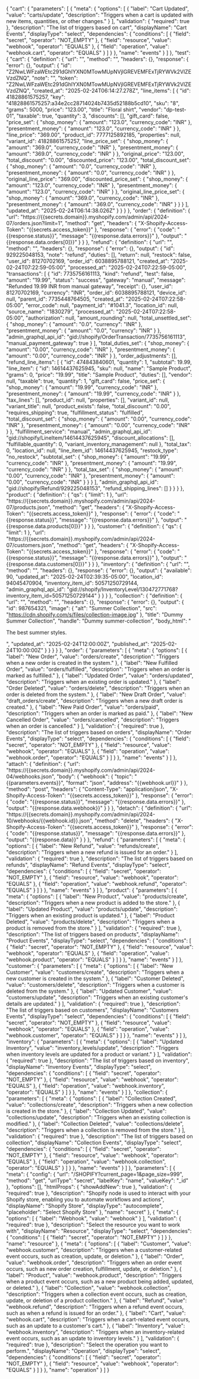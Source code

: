 {
    "cart": {
        "parameters": [
            {
                "meta": {
                    "options": [
                        {
                            "label": "Cart Updated",
                            "value": "carts/update",
                            "description": "Triggers when a cart is updated with new items, quantities, or other changes."
                        }
                    ],
                    "validation": {
                        "required": true
                    },
                    "description": "The list of triggers based on cart",
                    "displayName": "Cart Events",
                    "displayType": "select",
                    "dependencies": {
                        "conditions": [
                            {
                                "field": "secret",
                                "operator": "NOT_EMPTY"
                            },
                            {
                                "field": "resource",
                                "value": "webhook",
                                "operator": "EQUALS"
                            },
                            {
                                "field": "operation",
                                "value": "webhook.cart",
                                "operator": "EQUALS"
                            }
                        ]
                    }
                },
                "name": "events"
            }
        ]
    },
    "test": {
        "cart": {
            "definition": {
                "url": "",
                "method": "",
                "headers": {},
                "response": {
                    "error": {},
                    "output": {
                        "id": "Z2NwLWFzaWEtc291dGhlYXN0MTowMUpNVjlGREVEMFExTjRYWVk2VlZEVzdZNQ",
                        "note": "",
                        "token": "Z2NwLWFzaWEtc291dGhlYXN0MTowMUpNVjlGREVEMFExTjRYWVk2VlZEVzdZNQ",
                        "created_at": "2025-02-24T06:14:27.278Z",
                        "line_items": [
                            {
                                "id": 41828861575257,
                                "key": "41828861575257:a34e2cc28714024b7435d52188b5cd10",
                                "sku": "8",
                                "grams": 5000,
                                "price": "123.00",
                                "title": "Floral shirt",
                                "vendor": "dp-test-01",
                                "taxable": true,
                                "quantity": 3,
                                "discounts": [],
                                "gift_card": false,
                                "price_set": {
                                    "shop_money": {
                                        "amount": "123.0",
                                        "currency_code": "INR"
                                    },
                                    "presentment_money": {
                                        "amount": "123.0",
                                        "currency_code": "INR"
                                    }
                                },
                                "line_price": "369.00",
                                "product_id": 7777125892185,
                                "properties": null,
                                "variant_id": 41828861575257,
                                "line_price_set": {
                                    "shop_money": {
                                        "amount": "369.0",
                                        "currency_code": "INR"
                                    },
                                    "presentment_money": {
                                        "amount": "369.0",
                                        "currency_code": "INR"
                                    }
                                },
                                "original_price": "123.00",
                                "total_discount": "0.00",
                                "discounted_price": "123.00",
                                "total_discount_set": {
                                    "shop_money": {
                                        "amount": "0.0",
                                        "currency_code": "INR"
                                    },
                                    "presentment_money": {
                                        "amount": "0.0",
                                        "currency_code": "INR"
                                    }
                                },
                                "original_line_price": "369.00",
                                "discounted_price_set": {
                                    "shop_money": {
                                        "amount": "123.0",
                                        "currency_code": "INR"
                                    },
                                    "presentment_money": {
                                        "amount": "123.0",
                                        "currency_code": "INR"
                                    }
                                },
                                "original_line_price_set": {
                                    "shop_money": {
                                        "amount": "369.0",
                                        "currency_code": "INR"
                                    },
                                    "presentment_money": {
                                        "amount": "369.0",
                                        "currency_code": "INR"
                                    }
                                }
                            }
                        ],
                        "updated_at": "2025-02-24T06:14:38.026Z"
                    }
                }
            }
        },
        "order": {
            "definition": {
                "url": "https://{{secrets.domain}}.myshopify.com/admin/api/2024-07/orders.json?limit=1",
                "method": "get",
                "headers": {
                    "X-Shopify-Access-Token": "{{secrets.access_token}}"
                },
                "response": {
                    "error": {
                        "code": "{{response.status}}",
                        "message": "{{response.data.errors}}"
                    },
                    "output": "{{response.data.orders[0]}}"
                }
            }
        },
        "refund": {
            "definition": {
                "url": "",
                "method": "",
                "headers": {},
                "response": {
                    "error": {},
                    "output": {
                        "id": 929225048153,
                        "note": "refund",
                        "duties": [],
                        "return": null,
                        "restock": false,
                        "user_id": 81270702169,
                        "order_id": 6038895788121,
                        "created_at": "2025-02-24T07:22:59-05:00",
                        "processed_at": "2025-02-24T07:22:59-05:00",
                        "transactions": [
                            {
                                "id": 7735756161113,
                                "kind": "refund",
                                "test": false,
                                "amount": "19.99",
                                "status": "success",
                                "gateway": "manual",
                                "message": "Refunded 19.99 INR from manual gateway",
                                "receipt": {},
                                "user_id": 81270702169,
                                "currency": "INR",
                                "order_id": 6038895788121,
                                "device_id": null,
                                "parent_id": 7735448764505,
                                "created_at": "2025-02-24T07:22:58-05:00",
                                "error_code": null,
                                "payment_id": "#1041.3",
                                "location_id": null,
                                "source_name": "1830279",
                                "processed_at": "2025-02-24T07:22:58-05:00",
                                "authorization": null,
                                "amount_rounding": null,
                                "total_unsettled_set": {
                                    "shop_money": {
                                        "amount": "0.0",
                                        "currency": "INR"
                                    },
                                    "presentment_money": {
                                        "amount": "0.0",
                                        "currency": "INR"
                                    }
                                },
                                "admin_graphql_api_id": "gid://shopify/OrderTransaction/7735756161113",
                                "manual_payment_gateway": true
                            }
                        ],
                        "total_duties_set": {
                            "shop_money": {
                                "amount": "0.00",
                                "currency_code": "INR"
                            },
                            "presentment_money": {
                                "amount": "0.00",
                                "currency_code": "INR"
                            }
                        },
                        "order_adjustments": [],
                        "refund_line_items": [
                            {
                                "id": 474843840601,
                                "quantity": 1,
                                "subtotal": 19.99,
                                "line_item": {
                                    "id": 14614437625945,
                                    "sku": null,
                                    "name": "Sample Product",
                                    "grams": 0,
                                    "price": "19.99",
                                    "title": "Sample Product",
                                    "duties": [],
                                    "vendor": null,
                                    "taxable": true,
                                    "quantity": 1,
                                    "gift_card": false,
                                    "price_set": {
                                        "shop_money": {
                                            "amount": "19.99",
                                            "currency_code": "INR"
                                        },
                                        "presentment_money": {
                                            "amount": "19.99",
                                            "currency_code": "INR"
                                        }
                                    },
                                    "tax_lines": [],
                                    "product_id": null,
                                    "properties": [],
                                    "variant_id": null,
                                    "variant_title": null,
                                    "product_exists": false,
                                    "total_discount": "0.00",
                                    "requires_shipping": true,
                                    "fulfillment_status": "fulfilled",
                                    "total_discount_set": {
                                        "shop_money": {
                                            "amount": "0.00",
                                            "currency_code": "INR"
                                        },
                                        "presentment_money": {
                                            "amount": "0.00",
                                            "currency_code": "INR"
                                        }
                                    },
                                    "fulfillment_service": "manual",
                                    "admin_graphql_api_id": "gid://shopify/LineItem/14614437625945",
                                    "discount_allocations": [],
                                    "fulfillable_quantity": 0,
                                    "variant_inventory_management": null
                                },
                                "total_tax": 0,
                                "location_id": null,
                                "line_item_id": 14614437625945,
                                "restock_type": "no_restock",
                                "subtotal_set": {
                                    "shop_money": {
                                        "amount": "19.99",
                                        "currency_code": "INR"
                                    },
                                    "presentment_money": {
                                        "amount": "19.99",
                                        "currency_code": "INR"
                                    }
                                },
                                "total_tax_set": {
                                    "shop_money": {
                                        "amount": "0.00",
                                        "currency_code": "INR"
                                    },
                                    "presentment_money": {
                                        "amount": "0.00",
                                        "currency_code": "INR"
                                    }
                                }
                            }
                        ],
                        "admin_graphql_api_id": "gid://shopify/Refund/929225048153",
                        "refund_shipping_lines": []
                    }
                }
            }
        },
        "product": {
            "definition": {
                "qs": {
                    "limit": 1
                },
                "url": "https://{{secrets.domain}}.myshopify.com/admin/api/2024-07/products.json",
                "method": "get",
                "headers": {
                    "X-Shopify-Access-Token": "{{secrets.access_token}}"
                },
                "response": {
                    "error": {
                        "code": "{{response.status}}",
                        "message": "{{response.data.errors}}"
                    },
                    "output": "{{response.data.products[0]}}"
                }
            }
        },
        "customer": {
            "definition": {
                "qs": {
                    "limit": 1
                },
                "url": "https://{{secrets.domain}}.myshopify.com/admin/api/2024-07/customers.json",
                "method": "get",
                "headers": {
                    "X-Shopify-Access-Token": "{{secrets.access_token}}"
                },
                "response": {
                    "error": {
                        "code": "{{response.status}}",
                        "message": "{{response.data.errors}}"
                    },
                    "output": "{{response.data.customers[0]}}"
                }
            }
        },
        "inventory": {
            "definition": {
                "url": "",
                "method": "",
                "headers": {},
                "response": {
                    "error": {},
                    "output": {
                        "available": 90,
                        "updated_at": "2025-02-24T02:39:35-05:00",
                        "location_id": 94045470904,
                        "inventory_item_id": 50571250729144,
                        "admin_graphql_api_id": "gid://shopify/InventoryLevel/130472771768?inventory_item_id=50571250729144"
                    }
                }
            }
        },
        "collection": {
            "definition": {
                "url": "",
                "method": "",
                "headers": {},
                "response": {
                    "error": {},
                    "output": {
                        "id": 987654321,
                        "image": {
                            "alt": "Summer Collection",
                            "src": "https://cdn.shopify.com/s/files/collection-image.jpg"
                        },
                        "title": "Dummy Summer Collection",
                        "handle": "Dummy summer-collection",
                        "body_html": "<p>The best summer styles.</p>",
                        "updated_at": "2025-02-24T12:00:00Z",
                        "published_at": "2025-02-24T10:00:00Z"
                    }
                }
            }
        }
    },
    "order": {
        "parameters": [
            {
                "meta": {
                    "options": [
                        {
                            "label": "New Order",
                            "value": "orders/create",
                            "description": "Triggers when a new order is created in the system."
                        },
                        {
                            "label": "New Fulfilled Order",
                            "value": "orders/fulfilled",
                            "description": "Triggers when an order is marked as fulfilled."
                        },
                        {
                            "label": "Updated Order",
                            "value": "orders/updated",
                            "description": "Triggers when an existing order is updated."
                        },
                        {
                            "label": "Order Deleted",
                            "value": "orders/delete",
                            "description": "Triggers when an order is deleted from the system."
                        },
                        {
                            "label": "New Draft Order",
                            "value": "draft_orders/create",
                            "description": "Triggers when a new draft order is created."
                        },
                        {
                            "label": "New Paid Order",
                            "value": "orders/paid",
                            "description": "Triggers when an order is marked as paid."
                        },
                        {
                            "label": "New Cancelled Order",
                            "value": "orders/cancelled",
                            "description": "Triggers when an order is cancelled."
                        }
                    ],
                    "validation": {
                        "required": true
                    },
                    "description": "The list of triggers based on orders",
                    "displayName": "Order Events",
                    "displayType": "select",
                    "dependencies": {
                        "conditions": [
                            {
                                "field": "secret",
                                "operator": "NOT_EMPTY"
                            },
                            {
                                "field": "resource",
                                "value": "webhook",
                                "operator": "EQUALS"
                            },
                            {
                                "field": "operation",
                                "value": "webhook.order",
                                "operator": "EQUALS"
                            }
                        ]
                    }
                },
                "name": "events"
            }
        ]
    },
    "attach": {
        "definition": {
            "url": "https://{{secrets.domain}}.myshopify.com/admin/api/2024-04/webhooks.json",
            "body": {
                "webhook": {
                    "topic": "{{parameters.events}}",
                    "format": "json",
                    "address": "{{webhook.url}}"
                }
            },
            "method": "post",
            "headers": {
                "Content-Type": "application/json",
                "X-Shopify-Access-Token": "{{secrets.access_token}}"
            },
            "response": {
                "error": {
                    "code": "{{response.status}}",
                    "message": "{{response.data.errors}}"
                },
                "output": "{{response.data.webhook}}"
            }
        }
    },
    "detach": {
        "definition": {
            "url": "https://{{secrets.domain}}.myshopify.com/admin/api/2024-10/webhooks/{{webhook.id}}.json",
            "method": "delete",
            "headers": {
                "X-Shopify-Access-Token": "{{secrets.access_token}}"
            },
            "response": {
                "error": {
                    "code": "{{response.status}}",
                    "message": "{{response.data.errors}}"
                },
                "output": "{{response.data}}"
            }
        }
    },
    "refund": {
        "parameters": [
            {
                "meta": {
                    "options": [
                        {
                            "label": "New Refund",
                            "value": "refunds/create",
                            "description": "Triggers when a new refund is issued for an order."
                        }
                    ],
                    "validation": {
                        "required": true
                    },
                    "description": "The list of triggers based on refunds",
                    "displayName": "Refund Events",
                    "displayType": "select",
                    "dependencies": {
                        "conditions": [
                            {
                                "field": "secret",
                                "operator": "NOT_EMPTY"
                            },
                            {
                                "field": "resource",
                                "value": "webhook",
                                "operator": "EQUALS"
                            },
                            {
                                "field": "operation",
                                "value": "webhook.refund",
                                "operator": "EQUALS"
                            }
                        ]
                    }
                },
                "name": "events"
            }
        ]
    },
    "product": {
        "parameters": [
            {
                "meta": {
                    "options": [
                        {
                            "label": "New Product",
                            "value": "products/create",
                            "description": "Triggers when a new product is added to the store."
                        },
                        {
                            "label": "Updated Product",
                            "value": "products/update",
                            "description": "Triggers when an existing product is updated."
                        },
                        {
                            "label": "Product Deleted",
                            "value": "products/delete",
                            "description": "Triggers when a product is removed from the store."
                        }
                    ],
                    "validation": {
                        "required": true
                    },
                    "description": "The list of triggers based on products",
                    "displayName": "Product Events",
                    "displayType": "select",
                    "dependencies": {
                        "conditions": [
                            {
                                "field": "secret",
                                "operator": "NOT_EMPTY"
                            },
                            {
                                "field": "resource",
                                "value": "webhook",
                                "operator": "EQUALS"
                            },
                            {
                                "field": "operation",
                                "value": "webhook.product",
                                "operator": "EQUALS"
                            }
                        ]
                    }
                },
                "name": "events"
            }
        ]
    },
    "customer": {
        "parameters": [
            {
                "meta": {
                    "options": [
                        {
                            "label": "New Customer",
                            "value": "customers/create",
                            "description": "Triggers when a new customer is created in the system."
                        },
                        {
                            "label": "Customer Deleted",
                            "value": "customers/delete",
                            "description": "Triggers when a customer is deleted from the system."
                        },
                        {
                            "label": "Updated Customer",
                            "value": "customers/update",
                            "description": "Triggers when an existing customer's details are updated."
                        }
                    ],
                    "validation": {
                        "required": true
                    },
                    "description": "The list of triggers based on customers",
                    "displayName": "Customers Events",
                    "displayType": "select",
                    "dependencies": {
                        "conditions": [
                            {
                                "field": "secret",
                                "operator": "NOT_EMPTY"
                            },
                            {
                                "field": "resource",
                                "value": "webhook",
                                "operator": "EQUALS"
                            },
                            {
                                "field": "operation",
                                "value": "webhook.customer",
                                "operator": "EQUALS"
                            }
                        ]
                    }
                },
                "name": "events"
            }
        ]
    },
    "inventory": {
        "parameters": [
            {
                "meta": {
                    "options": [
                        {
                            "label": "Updated Inventory",
                            "value": "inventory_levels/update",
                            "description": "Triggers when inventory levels are updated for a product or variant."
                        }
                    ],
                    "validation": {
                        "required": true
                    },
                    "description": "The list of triggers based on inventory",
                    "displayName": "Inventory Events",
                    "displayType": "select",
                    "dependencies": {
                        "conditions": [
                            {
                                "field": "secret",
                                "operator": "NOT_EMPTY"
                            },
                            {
                                "field": "resource",
                                "value": "webhook",
                                "operator": "EQUALS"
                            },
                            {
                                "field": "operation",
                                "value": "webhook.inventory",
                                "operator": "EQUALS"
                            }
                        ]
                    }
                },
                "name": "events"
            }
        ]
    },
    "collection": {
        "parameters": [
            {
                "meta": {
                    "options": [
                        {
                            "label": "Collection Created",
                            "value": "collections/create",
                            "description": "Triggers when a new collection is created in the store."
                        },
                        {
                            "label": "Collection Updated",
                            "value": "collections/update",
                            "description": "Triggers when an existing collection is modified."
                        },
                        {
                            "label": "Collection Deleted",
                            "value": "collections/delete",
                            "description": "Triggers when a collection is removed from the store."
                        }
                    ],
                    "validation": {
                        "required": true
                    },
                    "description": "The list of triggers based on collection",
                    "displayName": "Collection Events",
                    "displayType": "select",
                    "dependencies": {
                        "conditions": [
                            {
                                "field": "secret",
                                "operator": "NOT_EMPTY"
                            },
                            {
                                "field": "resource",
                                "value": "webhook",
                                "operator": "EQUALS"
                            },
                            {
                                "field": "operation",
                                "value": "webhook.collection",
                                "operator": "EQUALS"
                            }
                        ]
                    }
                },
                "name": "events"
            }
        ]
    },
    "parameters": [
        {
            "meta": {
                "config": {
                    "url": "/SHOPIFY?current_page=1&page_size=999",
                    "method": "get",
                    "urlType": "secret",
                    "labelKey": "name",
                    "valueKey": "_id"
                },
                "options": [],
                "htmlProps": {
                    "showAddNew": true
                },
                "validation": {
                    "required": true
                },
                "description": "Shopify node is used to interact with your Shopify store, enabling you to automate workflows and actions",
                "displayName": "Shopify Store",
                "displayType": "autocomplete",
                "placeholder": "Select Shopify Store"
            },
            "name": "secret"
        },
        {
            "meta": {
                "options": [
                    {
                        "label": "Webhook",
                        "value": "webhook"
                    }
                ],
                "validation": {
                    "required": true
                },
                "description": "Select the resource you want to work with",
                "displayName": "Resource",
                "displayType": "select",
                "dependencies": {
                    "conditions": [
                        {
                            "field": "secret",
                            "operator": "NOT_EMPTY"
                        }
                    ]
                }
            },
            "name": "resource"
        },
        {
            "meta": {
                "options": [
                    {
                        "label": "Customer",
                        "value": "webhook.customer",
                        "description": "Triggers when a customer-related event occurs, such as creation, update, or deletion."
                    },
                    {
                        "label": "Order",
                        "value": "webhook.order",
                        "description": "Triggers when an order event occurs, such as new order creation, fulfillment, update, or deletion."
                    },
                    {
                        "label": "Product",
                        "value": "webhook.product",
                        "description": "Triggers when a product event occurs, such as a new product being added, updated, or deleted."
                    },
                    {
                        "label": "Collection",
                        "value": "webhook.collection",
                        "description": "Triggers when a collection event occurs, such as creation, update, or deletion of a product collection."
                    },
                    {
                        "label": "Refund",
                        "value": "webhook.refund",
                        "description": "Triggers when a refund event occurs, such as when a refund is issued for an order."
                    },
                    {
                        "label": "Cart",
                        "value": "webhook.cart",
                        "description": "Triggers when a cart-related event occurs, such as an update to a customer's cart."
                    },
                    {
                        "label": "Inventory",
                        "value": "webhook.inventory",
                        "description": "Triggers when an inventory-related event occurs, such as an update to inventory levels."
                    }
                ],
                "validation": {
                    "required": true
                },
                "description": "Select the operation you want to perform.",
                "displayName": "Operation",
                "displayType": "select",
                "dependencies": {
                    "conditions": [
                        {
                            "field": "secret",
                            "operator": "NOT_EMPTY"
                        },
                        {
                            "field": "resource",
                            "value": "webhook",
                            "operator": "EQUALS"
                        }
                    ]
                }
            },
            "name": "operation"
        }
    ]
}